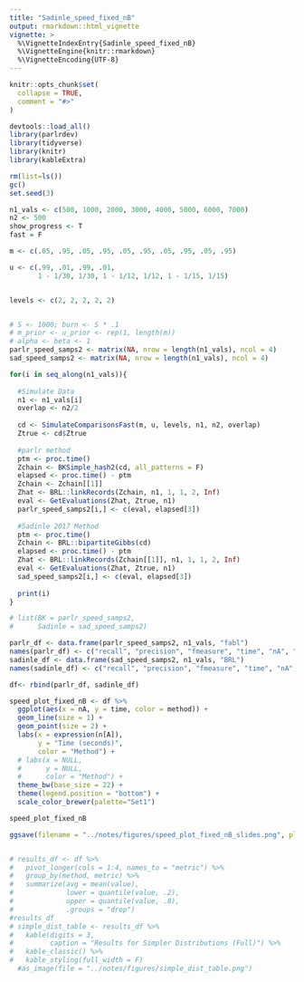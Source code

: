 ```yaml
---
title: "Sadinle_speed_fixed_nB"
output: rmarkdown::html_vignette
vignette: >
  %\VignetteIndexEntry{Sadinle_speed_fixed_nB}
  %\VignetteEngine{knitr::rmarkdown}
  %\VignetteEncoding{UTF-8}
---
```


```r
knitr::opts_chunk$set(
  collapse = TRUE,
  comment = "#>"
)

devtools::load_all()
library(parlrdev)
library(tidyverse)
library(knitr)
library(kableExtra)
```



```r

rm(list=ls())
gc()
set.seed(3)

n1_vals <- c(500, 1000, 2000, 3000, 4000, 5000, 6000, 7000)
n2 <- 500
show_progress <- T
fast = F

m <- c(.05, .95, .05, .95, .05, .95, .05, .95, .05, .95)

u <- c(.99, .01, .99, .01, 
       1 - 1/30, 1/30, 1 - 1/12, 1/12, 1 - 1/15, 1/15)


levels <- c(2, 2, 2, 2, 2)


# S <- 1000; burn <- S * .1
# m_prior <- u_prior <- rep(1, length(m))
# alpha <- beta <- 1
parlr_speed_samps2 <- matrix(NA, nrow = length(n1_vals), ncol = 4)
sad_speed_samps2 <- matrix(NA, nrow = length(n1_vals), ncol = 4)

for(i in seq_along(n1_vals)){
  
  #Simulate Data
  n1 <- n1_vals[i]
  overlap <- n2/2
  
  cd <- SimulateComparisonsFast(m, u, levels, n1, n2, overlap)
  Ztrue <- cd$Ztrue
  
  #parlr method
  ptm <- proc.time()
  Zchain <- BKSimple_hash2(cd, all_patterns = F)
  elapsed <- proc.time() - ptm
  Zchain <- Zchain[[1]]
  Zhat <- BRL::linkRecords(Zchain, n1, 1, 1, 2, Inf)
  eval <- GetEvaluations(Zhat, Ztrue, n1)
  parlr_speed_samps2[i,] <- c(eval, elapsed[3])
  
  #Sadinle 2017 Method
  ptm <- proc.time()
  Zchain <- BRL::bipartiteGibbs(cd)
  elapsed <- proc.time() - ptm
  Zhat <- BRL::linkRecords(Zchain[[1]], n1, 1, 1, 2, Inf)
  eval <- GetEvaluations(Zhat, Ztrue, n1)
  sad_speed_samps2[i,] <- c(eval, elapsed[3])
  
  print(i)
}

# list(BK = parlr_speed_samps2,
#      Sadinle = sad_speed_samps2)
```

```r



parlr_df <- data.frame(parlr_speed_samps2, n1_vals, "fabl")
names(parlr_df) <- c("recall", "precision", "fmeasure", "time", "nA", "method")
sadinle_df <- data.frame(sad_speed_samps2, n1_vals, "BRL")
names(sadinle_df) <- c("recall", "precision", "fmeasure", "time", "nA",  "method")

df<- rbind(parlr_df, sadinle_df)

speed_plot_fixed_nB <- df %>% 
  ggplot(aes(x = nA, y = time, color = method)) +
  geom_line(size = 1) +
  geom_point(size = 2) + 
  labs(x = expression(n[A]),
       y = "Time (seconds)",
       color = "Method") +
  # labs(x = NULL, 
  #      y = NULL,
  #      color = "Method") +
  theme_bw(base_size = 22) + 
  theme(legend.position = "bottom") +
  scale_color_brewer(palette="Set1")

speed_plot_fixed_nB

ggsave(filename = "../notes/figures/speed_plot_fixed_nB_slides.png", plot = speed_plot_fixed_nB)


# results_df <- df %>% 
#   pivot_longer(cols = 1:4, names_to = "metric") %>% 
#   group_by(method, metric) %>% 
#   summarize(avg = mean(value),
#             lower = quantile(value, .2),
#             upper = quantile(value, .8),
#             .groups = "drop")
#results_df
# simple_dist_table <- results_df %>%
#   kable(digits = 3,
#         caption = "Results for Simpler Distributions (Full)") %>%
#   kable_classic() %>%
#   kable_styling(full_width = F)
  #as_image(file = "../notes/figures/simple_dist_table.png")
```
